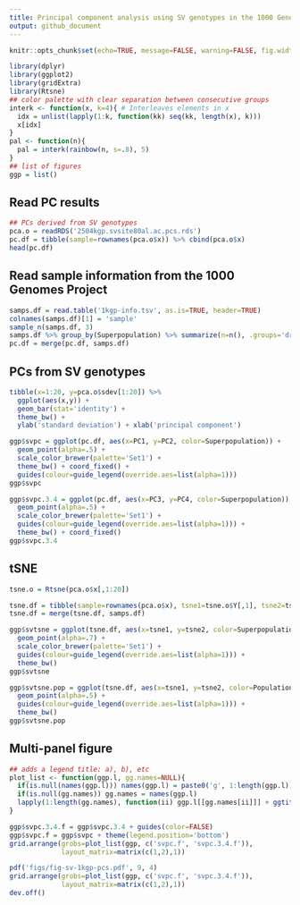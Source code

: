 ```yaml
---
title: Principal component analysis using SV genotypes in the 1000 Genomes Project
output: github_document
---
```


```r
knitr::opts_chunk$set(echo=TRUE, message=FALSE, warning=FALSE, fig.width=10)
```

```r
library(dplyr)
library(ggplot2)
library(gridExtra)
library(Rtsne)
## color palette with clear separation between consecutive groups
interk <- function(x, k=4){ # Interleaves elements in x
  idx = unlist(lapply(1:k, function(kk) seq(kk, length(x), k)))
  x[idx]
}
pal <- function(n){
  pal = interk(rainbow(n, s=.8), 5)
}
## list of figures
ggp = list()
```

## Read PC results

```r
## PCs derived from SV genotypes
pca.o = readRDS('2504kgp.svsite80al.ac.pcs.rds')
pc.df = tibble(sample=rownames(pca.o$x)) %>% cbind(pca.o$x)
head(pc.df)
```

## Read sample information from the 1000 Genomes Project

```r
samps.df = read.table('1kgp-info.tsv', as.is=TRUE, header=TRUE)
colnames(samps.df)[1] = 'sample'
sample_n(samps.df, 3)
samps.df %>% group_by(Superpopulation) %>% summarize(n=n(), .groups='drop')
pc.df = merge(pc.df, samps.df)
```

## PCs from SV genotypes

```r
tibble(x=1:20, y=pca.o$sdev[1:20]) %>%
  ggplot(aes(x,y)) +
  geom_bar(stat='identity') + 
  theme_bw() +
  ylab('standard deviation') + xlab('principal component')

ggp$svpc = ggplot(pc.df, aes(x=PC1, y=PC2, color=Superpopulation)) +
  geom_point(alpha=.5) +
  scale_color_brewer(palette='Set1') +
  theme_bw() + coord_fixed() +
  guides(colour=guide_legend(override.aes=list(alpha=1)))
ggp$svpc

ggp$svpc.3.4 = ggplot(pc.df, aes(x=PC3, y=PC4, color=Superpopulation)) +
  geom_point(alpha=.5) +
  scale_color_brewer(palette='Set1') +
  guides(colour=guide_legend(override.aes=list(alpha=1))) + 
  theme_bw() + coord_fixed()
ggp$svpc.3.4
```

## tSNE

```r
tsne.o = Rtsne(pca.o$x[,1:20])

tsne.df = tibble(sample=rownames(pca.o$x), tsne1=tsne.o$Y[,1], tsne2=tsne.o$Y[,2])
tsne.df = merge(tsne.df, samps.df)

ggp$svtsne = ggplot(tsne.df, aes(x=tsne1, y=tsne2, color=Superpopulation)) +
  geom_point(alpha=.7) +
  scale_color_brewer(palette='Set1') +
  guides(colour=guide_legend(override.aes=list(alpha=1))) + 
  theme_bw()
ggp$svtsne

ggp$svtsne.pop = ggplot(tsne.df, aes(x=tsne1, y=tsne2, color=Population)) +
  geom_point(alpha=.5) +
  guides(colour=guide_legend(override.aes=list(alpha=1))) + 
  theme_bw()
ggp$svtsne.pop
```

## Multi-panel figure

```r
## adds a legend title: a), b), etc
plot_list <- function(ggp.l, gg.names=NULL){
  if(is.null(names(ggp.l))) names(ggp.l) = paste0('g', 1:length(ggp.l))
  if(is.null(gg.names)) gg.names = names(ggp.l)
  lapply(1:length(gg.names), function(ii) ggp.l[[gg.names[ii]]] + ggtitle(paste0('(', LETTERS[ii], ')')))
}

ggp$svpc.3.4.f = ggp$svpc.3.4 + guides(color=FALSE)
ggp$svpc.f = ggp$svpc + theme(legend.position='bottom')
grid.arrange(grobs=plot_list(ggp, c('svpc.f', 'svpc.3.4.f')),
             layout_matrix=matrix(c(1,2),1))

pdf('figs/fig-sv-1kgp-pcs.pdf', 9, 4)
grid.arrange(grobs=plot_list(ggp, c('svpc.f', 'svpc.3.4.f')),
             layout_matrix=matrix(c(1,2),1))
dev.off()
```
